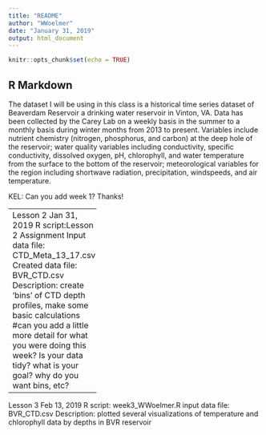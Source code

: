 ```yaml
---
title: "README"
author: "WWoelmer"
date: "January 31, 2019"
output: html_document
---
```


```r
knitr::opts_chunk$set(echo = TRUE)
```

## R Markdown

The dataset I will be using in this class is a historical time series dataset of Beaverdam Reservoir a drinking water reservoir in Vinton, VA. Data has been collected by the Carey Lab on a weekly basis in the summer to a monthly basis during winter months from 2013 to present. Variables include nutrient chemistry (nitrogen, phosphorus, and carbon) at the deep hole of the reservoir; water quality variables including conductivity, specific conductivity, dissolved oxygen, pH, chlorophyll, and water temperature from the surface to the bottom of the reservoir; meteorological variables for the region including shortwave radiation, precipitation, windspeeds, and air temperature. 

KEL: Can you add week 1? Thanks!

------------------------
Lesson 2 Jan 31, 2019
R script:Lesson 2 Assignment
Input data file: CTD_Meta_13_17.csv
Created data file: BVR_CTD.csv
Description: create 'bins' of CTD depth profiles, make some basic calculations
#can you add a little more detail for what you were doing this week? Is your data tidy? what is your goal? why do you want bins, etc? 

-----------------------
Lesson 3 Feb 13, 2019
R script: week3_WWoelmer.R
input data file: BVR_CTD.csv
Description: plotted several visualizations of temperature and chlorophyll data by depths in BVR reservoir